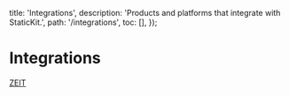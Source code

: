 
  title: 'Integrations',
  description: 'Products and platforms that integrate with StaticKit.',
  path: '/integrations',
  toc: [],
});

# Integrations

<ArrowItem>
  <a href="/integrations/zeit" className="font-semibold text-indigo-600">ZEIT</a>
</ArrowItem>
